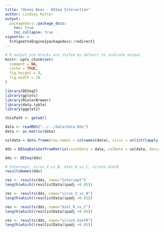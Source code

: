 ```yaml
---
title: "Honey Bees - DESeq Interaction"
author: Lindsay Rutter
output:
  packagedocs::package_docs:
    toc: true
    toc_collapse: true
vignette: >
  %\VignetteEngine{packagedocs::redirect}
---
```


<meta http-equiv="content-type" content="text/html;charset=utf-8" />

```r
# R output pre blocks are styled by default to indicate output
knitr::opts_chunk$set(
  comment = NA,
  cache = TRUE,
  fig.height = 8,
  fig.width = 10
)
```

```r
library(DESeq2)
library(gplots)
library(RColorBrewer)
library(data.table)
library(ggplot2)

thisPath <- getwd()

data <- readRDS("../../data/data.Rds")
data <- as.matrix(data)

coldata = data.frame(row.names = colnames(data), virus = unlist(lapply(colnames(data), function (x) substring(unlist(strsplit(x, "[.]"))[1],1,1))), diet = unlist(lapply(colnames(data), function (x) substring(unlist(strsplit(x, "[.]"))[1],2,2))), treatment = unlist(lapply(colnames(data), function (x) unlist(strsplit(x, "[.]"))[1])))

dds = DESeqDataSetFromMatrix(countData = data, colData = coldata, design = ~ virus + diet + virus:diet)

dds <- DESeq(dds)

# Intercept, virus_V_vs_N, diet_R_vs_C, virusV.dietR
resultsNames(dds)

res <- results(dds, name="Intercept")
length(which((res@listData)$padj <0.05))

res <- results(dds, name="virus_V_vs_N")
length(which((res@listData)$padj <0.05))

res <- results(dds, name="diet_R_vs_C")
length(which((res@listData)$padj <0.05))

res <- results(dds, name="virusV.dietR")
length(which((res@listData)$padj <0.05))

```
